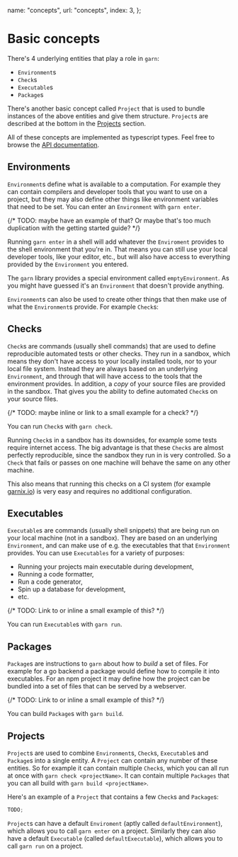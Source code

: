   name: "concepts",
  url: "concepts",
  index: 3,
};

# Basic concepts

There's 4 underlying entities that play a role in `garn`:

- `Environment`s
- `Check`s
- `Executable`s
- `Package`s

There's another basic concept called `Project` that is used to bundle instances
of the above entities and give them structure. `Project`s are described at the
bottom in the [Projects](#projects) section.

All of these concepts are implemented as typescript types. Feel free to browse
the [API documentation](todo).

## Environments

`Environment`s define what is available to a computation. For example they can
contain compilers and developer tools that you want to use on a project, but
they may also define other things like environment variables that need to be
set. You can enter an `Environment` with `garn enter`.

{/* TODO: maybe have an example of that? Or maybe that's too much duplication with the getting started guide? */}

Running `garn enter` in a shell will add whatever the `Enviroment` provides to
the shell environment that you're in. That means you can still use your local
developer tools, like your editor, etc., but will also have access to everything
provided by the `Environment` you entered.

The `garn` library provides a special environment called `emptyEnvironment`. As
you might have guessed it's an `Environment` that doesn't provide anything.

`Environment`s can also be used to create other things that then make use of
what the `Environment`s provide. For example `Check`s:

## Checks

`Check`s are commands (usually shell commands) that are used to define
reproducible automated tests or other checks. They run in a sandbox,
which means they don't have access to your locally installed tools, nor to your
local file system. Instead they are always based on an underlying `Environment`,
and through that will have access to the tools that the environment provides. In
addition, a _copy_ of your source files are
provided in the sandbox. That gives you the ability to define
automated `Check`s on your source files.

{/* TODO: maybe inline or link to a small example for a check? */}

You can run `Check`s with `garn check`.

Running `Check`s in a sandbox has its downsides, for example some tests require
internet access. The big advantage is that these `Check`s are almost perfectly
reproducible, since the sandbox they run in is very controlled. So a `Check`
that fails or passes on one machine will behave the same on any other machine.

This also means that running this checks on a CI system (for example
[garnix.io](https://garnix.io)) is very easy and requires no additional
configuration.

## Executables

`Executable`s are commands (usually shell snippets) that are being run on your
local machine (not in a sandbox). They are based on an underlying `Environment`,
and can make use of e.g. the executables that that `Environment` provides. You
can use `Executables` for a variety of purposes:

- Running your projects main executable during development,
- Running a code formatter,
- Run a code generator,
- Spin up a database for development,
- etc.

{/* TODO: Link to or inline a small example of this? */}

You can run `Executable`s with `garn run`.

## Packages

`Package`s are instructions to `garn` about how to _build_ a set of files. For
example for a go backend a package would define how to compile it into
executables. For an npm project it may define how the project can be bundled
into a set of files that can be served by a webserver.

{/* TODO: Link to or inline a small example of this? */}

You can build `Package`s with `garn build`.

## Projects

`Project`s are used to combine `Environment`s, `Check`s, `Executable`s and
`Package`s into a single entity. A `Project` can contain any number of these
entities. So for example it can contain multiple `Check`s, which you can all run
at once with `garn check <projectName>`. It can contain multiple `Packages` that
you can all build with `garn build <projectName>`.

Here's an example of a `Project` that contains a few `Check`s and `Package`s:

```typescript
TODO;
```

`Project`s can have a default `Enviroment` (aptly called `defaultEnvironment`),
which allows you to call `garn enter` on a project. Similarly they can also have
a default `Executable` (called `defaultExecutable`), which allows you to call
`garn run` on a project.

